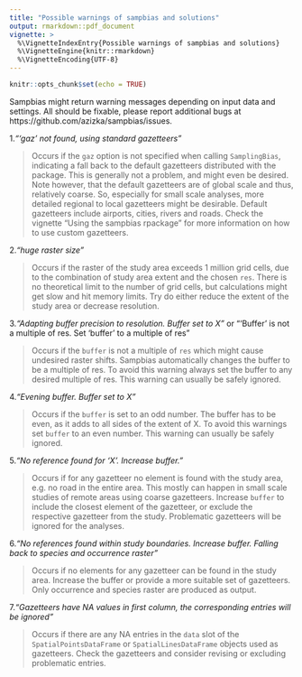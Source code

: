 ```yaml
---
title: "Possible warnings of sampbias and solutions"
output: rmarkdown::pdf_document
vignette: >
  %\VignetteIndexEntry{Possible warnings of sampbias and solutions}
  %\VignetteEngine{knitr::rmarkdown}
  %\VignetteEncoding{UTF-8}
---
```


```r
knitr::opts_chunk$set(echo = TRUE)
```

Sampbias might return warning messages depending on input data and settings. All should be fixable, please report additional bugs at https://github.com/azizka/sampbias/issues.

1.*"'gaz' not found, using standard gazetteers"*

>Occurs if the `gaz` option is not specified when calling `SamplingBias`, indicating a fall back to the default gazetteers distributed with the package. This is generally not a problem, and might even be desired. Note however, that the default gazetteers are of global scale and thus, relatively coarse. So, especially for small scale analyses, more detailed regional to local gazetteers might be desirable. Default gazetteers include airports, cities, rivers and roads. Check the vignette "Using the sampbias rpackage" for more information on how to use custom gazetteers.

2.*"huge raster size"*

>Occurs if the raster of the study area exceeds 1 million grid cells, due to the combination of study area extent and the chosen `res`. There is no theoretical limit to the number of grid cells, but calculations might get slow and hit memory limits. Try do either reduce the extent of the study area or decrease resolution.

3.*"Adapting buffer precision to resolution. Buffer set to X"* or "'Buffer' is not a multiple of res. Set 'buffer' to a multiple of res"

>Occurs if the `buffer` is not a multiple of `res` which might cause undesired raster shifts. Sampbias automatically changes the buffer to be a multiple of res. To avoid this warning always set the buffer to any desired multiple of res. This warning can usually be safely ignored.

4.*"Evening buffer. Buffer set to X"*

>Occurs if the `buffer` is set to an odd number. The buffer has to be even, as it adds to all sides of the extent of X. To avoid this warnings set `buffer` to an even number. This warning can usually be safely ignored.

5.*"No reference found for 'X'. Increase buffer."*

>Occurs if for any gazetteer no element is found with the study area, e.g. no road in the entire area. This mostly can happen in small scale studies of remote areas using coarse gazetteers. Increase `buffer` to include the closest element of the gazetteer, or exclude the respective gazetteer from the study. Problematic gazetteers will be ignored for the analyses. 

6.*"No references found within study boundaries. Increase buffer. Falling back to species and occurrence raster"*

>Occurs if no elements for any gazetteer can be found in the study area. Increase the buffer or provide a more suitable set of gazetteers. Only occurrence and species raster are produced as output.

7.*"Gazetteers have NA values in first column, the corresponding entries will be ignored"*

>Occurs if there are any NA entries in the `data` slot of the `SpatialPointsDataFrame` or `SpatialLinesDataFrame` objects used as gazetteers. Check the gazetteers and consider revising or excluding problematic entries.
